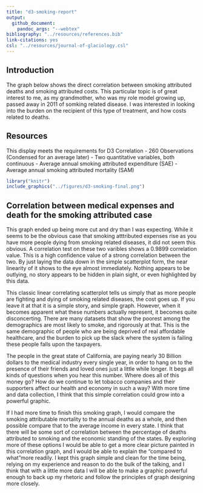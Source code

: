 ```yaml
---
title: "d3-smoking-report"
output: 
  github_document:
    pandoc_args: "--webtex"
bibliography: "../resources/references.bib"
link-citations: yes
csl: "../resources/journal-of-glaciology.csl"
---
```


## Introduction

The graph below shows the direct correlation between smoking attributed deaths and smoking attributed costs. This particular topic is of great interest to me, as my grandmother, who was my role model growing up, passed away in 2011 of somking related disease. I was interested in looking into the burden on the recipient of this type of treatment, and how costs related to deaths. 

## Resources
This display meets the requirements for D3 Correlation
- 260 Observations (Condensed for an average later)
- Two quantitative variables, both continuous
- Average annual smoking attributed expenditure (SAE)
- Average annual smoking attributed mortality (SAM)



```r
library("knitr")
include_graphics("../figures/d3-smoking-final.png")
```

## Correlation between medical expenses and death for the smoking attributed case
This graph ended up being more cut and dry than I was expecting. While it seems to be the obvious case that smoking atttributed expenses rise as you have more people dying from smoking related diseases, it did not seem this obvious. A correlation test on these two varibles shows a 0.9899 correlation value. This is a high confidence value of a strong correlation between the two. By just laying the data down in the simple scatterplot form, the near linearity of it shows to the eye almost immediately. Nothing appears to be outlying, no story appears to be hidden in plain sight, or even highlighted by this data. 

This classic linear correlating scatterplot tells us simply that as more people are fighting and dying of smoking related diseases, the cost goes up. If you leave it at that it is a simple story, and simple graph. However, when it becomes apparent what these numbers actually represent, it becomes quite disconcerting. There are many datasets that show the poorest among the demographics are most likely to smoke, and rigorously at that. This is the same demographic of people who are being deprived of real affordable healthcare, and the burden to pick up the slack where the system is failing these people falls upon the taxpayers. 

The people in the great state of California, are paying nearly 30 Billion dollars to the medical industry every single year, in order to hang on to the presence of their friends and loved ones just a little while longer. It begs all kinds of questions when you hear this number. Where does all of this money go? How do we continue to let tobacco companies and their supporters affect our health and economy in such a way? With more time and data collection, I think that this simple correlation could grow into a powerful graphic.

If I had more time to finish this smoking graph, I would compare the smoking attributable mortality to the annual deaths as a whole, and then possible compare that to the average income in every state. I think that there will be some sort of correlation between the percentage of deaths attributed to smoking and the economic standing of the states. By exploring more of these options I would be able to get a more clear picture painted in this correlation graph, and I would be able to explain the "compared to what"more readily. I kept this graph simple and clean for the time being, relying on my experience and reason to do the bulk of the talking, and I think that with a little more data I will be able to make a graphic powerful enough to back up my rhetoric and follow the principles of graph designing more closely.
